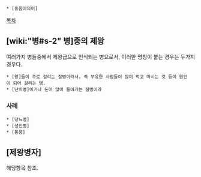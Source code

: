 * [동음이의어]

[[목차]]

== [wiki:"병#s-2" 병]중의 제왕 ==
여러가지 병들중에서 제왕급으로 인식되는 병으로서, 이러한 명칭이 붙는 경우는 두가지 경우다.

 * [왕]들이 주로 걸리는 질병이라서. 즉 부유한 사람들이 많이 먹고 마시는 것 등이 원인이 되어 걸리는 병.
 * [난치병]이거나 돈이 많이 들어가는 질병이라

=== 사례 ===
 * [당뇨병]
 * [성인병]
 * [통풍]


== [제왕병자] ==
해당항목 참조.
